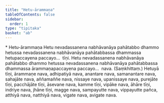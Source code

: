 ```yaml
---
title: "Hetu-ārammaṇa"
tableOfContents: false
sidebar:
  order: 1
type: "tipitaka"
basket: "ab"
---
```



<DynamicBreadcrumb />

<Paragraph type="center">
* Hetu-ārammaṇa
</Paragraph>

<Division number="278">

<Paragraph number="566">
Hetu nevadassanena nabhāvanāya pahātabbo dhammo hetussa nevadassanena nabhāvanāya pahātabbassa dhammassa hetupaccayena paccayo…  tīṇi.
</Paragraph>

<Paragraph number="567">
Hetu nevadassanena nabhāvanāya pahātabbo dhammo hetussa nevadassanena nabhāvanāya pahātabbassa dhammassa ārammaṇapaccayena paccayo…  nava. (Saṃkhittaṃ.)
</Paragraph>

</Division>
<Division number="279">

<Paragraph number="568">
Hetuyā tīṇi, ārammaṇe nava, adhipatiyā nava, anantare nava, samanantare nava, sahajāte nava, aññamaññe nava, nissaye nava, upanissaye nava, purejāte tīṇi, pacchājāte tīṇi, āsevane nava, kamme tīṇi, vipāke nava, āhāre tīṇi, indriye nava, jhāne tīṇi, magge nava, sampayutte nava, vippayutte pañca, atthiyā nava, natthiyā nava, vigate nava, avigate nava.
</Paragraph>
</Division>